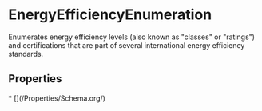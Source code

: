   
# EnergyEfficiencyEnumeration

Enumerates energy efficiency levels (also known as "classes" or "ratings") and certifications that are part of several international energy efficiency standards.

## Properties

<Grid>
* [](/Properties/Schema.org/)
</Grid>

